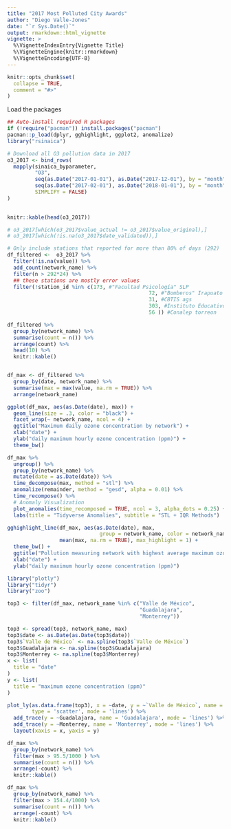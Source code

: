 ```yaml
---
title: "2017 Most Polluted City Awards"
author: "Diego Valle-Jones"
date: "`r Sys.Date()`"
output: rmarkdown::html_vignette
vignette: >
  %\VignetteIndexEntry{Vignette Title}
  %\VignetteEngine{knitr::rmarkdown}
  %\VignetteEncoding{UTF-8}
---
```


```r
knitr::opts_chunk$set(
  collapse = TRUE,
  comment = "#>"
)
```



Load the packages

```r
## Auto-install required R packages
if (!require("pacman")) install.packages("pacman")
pacman::p_load(dplyr, gghighlight, ggplot2, anomalize)
library("rsinaica")
```

```r
# Download all O3 pollution data in 2017
o3_2017 <- bind_rows(
  mapply(sinaica_byparameter,
         "O3",
         seq(as.Date("2017-01-01"), as.Date("2017-12-01"), by = "month"),
         seq(as.Date("2017-02-01"), as.Date("2018-01-01"), by = "month") - 1,
         SIMPLIFY = FALSE)
)
       
```

```r
knitr::kable(head(o3_2017))
```


```r
# o3_2017[which(o3_2017$value_actual != o3_2017$value_original),]
# o3_2017[which(!is.na(o3_2017$date_validated)),]

# Only include stations that reported for more than 80% of days (292)
df_filtered <-  o3_2017 %>%
  filter(!is.na(value)) %>%
  add_count(network_name) %>%
  filter(n > 292*24) %>%
  ## these stations are mostly error values
  filter(!station_id %in% c(173, #"Facultad Psicología" SLP
                                              72, #"Bomberos" Irapuato
                                              31, #CBTIS ags 
                                              303, #Instituto Educativo ags
                                              56 )) #Conalep torreon

df_filtered %>%
  group_by(network_name) %>%
  summarise(count = n()) %>%
  arrange(count) %>%
  head(10) %>%
  knitr::kable()


df_max <- df_filtered %>%
  group_by(date, network_name) %>%
  summarise(max = max(value, na.rm = TRUE)) %>%
  arrange(network_name)
```

```r
ggplot(df_max, aes(as.Date(date), max)) +
  geom_line(size = .3, color = "black") +
  facet_wrap(~ network_name, ncol = 4) +
  ggtitle("Maximum daily ozone concentration by network") +
  xlab("date") +
  ylab("daily maximum hourly ozone concentration (ppm)") +
  theme_bw()

df_max %>%
  ungroup() %>%
  group_by(network_name) %>%
  mutate(date = as.Date(date)) %>%
  time_decompose(max, method = "stl") %>%
  anomalize(remainder, method = "gesd", alpha = 0.01) %>%
  time_recompose() %>%
  # Anomaly Visualization
  plot_anomalies(time_recomposed = TRUE, ncol = 3, alpha_dots = 0.25) +
  labs(title = "Tidyverse Anomalies", subtitle = "STL + IQR Methods") 

```

```r

gghighlight_line(df_max, aes(as.Date(date), max, 
                              group = network_name, color = network_name),
                 mean(max, na.rm = TRUE), max_highlight = 1) +
  theme_bw() +
  ggtitle("Pollution measuring network with highest average maximum ozone pollution values in 2017") +
  xlab("date") +
  ylab("daily maximum hourly ozone concentration (ppm)")
```


```r
library("plotly")
library("tidyr")
library("zoo")

top3 <- filter(df_max, network_name %in% c("Valle de México",
                                           "Guadalajara",
                                           "Monterrey"))

top3 <- spread(top3, network_name, max)
top3$date <- as.Date(as.Date(top3$date))
top3$`Valle de México` <- na.spline(top3$`Valle de México`)
top3$Guadalajara <- na.spline(top3$Guadalajara)
top3$Monterrey <- na.spline(top3$Monterrey)
x <- list(
  title = "date"
)
y <- list(
  title = "maximum ozone concentration (ppm)"
)

plot_ly(as.data.frame(top3), x = ~date, y = ~`Valle de México`, name = "Valle de México" ,
        type = 'scatter', mode = 'lines') %>%
  add_trace(y = ~Guadalajara, name = 'Guadalajara', mode = 'lines') %>%
  add_trace(y = ~Monterrey, name = 'Monterrey', mode = 'lines') %>%
  layout(xaxis = x, yaxis = y)
```
```r
df_max %>%
  group_by(network_name) %>%
  filter(max > 95.5/1000 ) %>%
  summarise(count = n()) %>%
  arrange(-count) %>%
  knitr::kable()

df_max %>%
  group_by(network_name) %>%
  filter(max > 154.4/1000) %>%
  summarise(count = n()) %>%
  arrange(-count) %>%
  knitr::kable()

```
